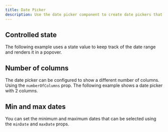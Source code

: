 ```yaml
---
title: Date Picker
description: Use the date picker component to create date pickers that match your design.
---
```


<DatePickerDemo />

## Controlled state

The following example uses a state value to keep track of the date range and renders it in a popover.

<DateRangeInPopoverDemo />

## Number of columns

The date picker can be configured to show a different number of columns. Using the `numberOfColumns` prop. The following example shows a date picker with 2 columns.

<DatePickerTwoColumnDemo />

## Min and max dates

You can set the minimum and maximum dates that can be selected using the `minDate` and `maxDate` props.

<MinMaxDateDemo />
